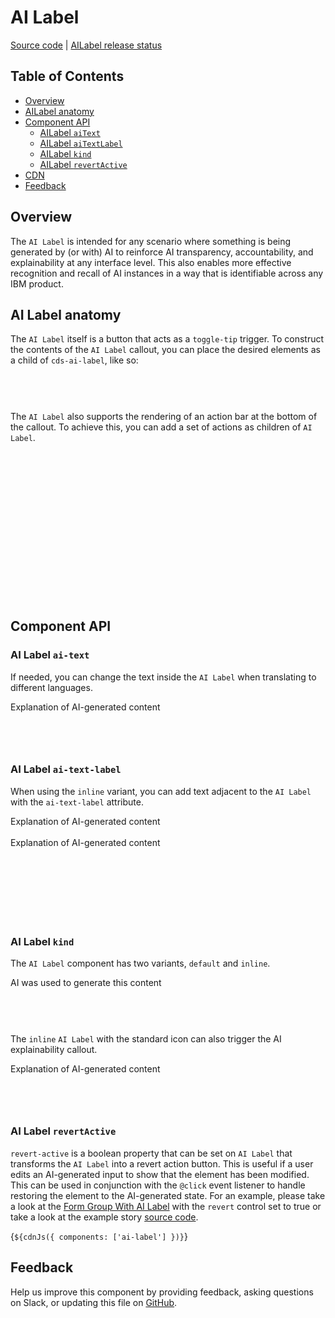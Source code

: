 
<Meta of={AILabelStories} />

# AI Label

[Source code](https://github.com/carbon-design-system/carbon/tree/main/packages/web-components/src/components/ai-label)
|
[AILabel release status](https://airtable.com/appCAqlGVN8tRUbAp/shr71ZyLlIGORz3Vh/tblHqPusgkK8hIeHo)

## Table of Contents

- [Overview](#overview)
- [AILabel anatomy](#ai-label-anatomy)
- [Component API](#component-api)
  - [AILabel `aiText`](#ai-label-ai-text)
  - [AILabel `aiTextLabel`](#ai-label-ai-text-label)
  - [AILabel `kind`](#ai-label-kind)
  - [AILabel `revertActive`](#ai-label-revertactive)
- [CDN](#cdn)
- [Feedback](#feedback)

## Overview

The `AI Label` is intended for any scenario where something is being generated
by (or with) AI to reinforce AI transparency, accountability, and explainability
at any interface level. This also enables more effective recognition and recall
of AI instances in a way that is identifiable across any IBM product.

<Canvas of={AILabelStories.Default} />

## AI Label anatomy

The `AI Label` itself is a button that acts as a `toggle-tip` trigger. To
construct the contents of the `AI Label` callout, you can place the desired
elements as a child of `cds-ai-label`, like so:

```jsx
<cds-ai-label>
  {Content Here}
</cds-ai-label>
```

The `AI Label` also supports the rendering of an action bar at the bottom of the
callout. To achieve this, you can add a set of actions as children of
`AI Label`.

```jsx
<cds-ai-label>
  {Content Here}
  <cds-icon-button kind="ghost" slot="actions" size="lg">
    ${View16({ slot: 'icon' })}
    <span slot="tooltip-content"> View </span>
  </cds-icon-button>
  <cds-icon-button kind="ghost" slot="actions" size="lg">
    ${FolderOpen16({ slot: 'icon' })}
    <span slot="tooltip-content"> Open folder</span>
  </cds-icon-button>
  <cds-icon-button kind="ghost" slot="actions" size="lg">
    ${Folders16({ slot: 'icon' })}
    <span slot="tooltip-content"> Folders </span>
  </cds-icon-button>
  <cds-ai-label-action-button>View details</cds-ai-label-action-button>
</cds-ai-label>
```

## Component API

<ArgTypes of="cds-ai-label" />

### AI Label `ai-text`

If needed, you can change the text inside the `AI Label` when translating to
different languages.

<div style={{ display: 'flex', alignItems: 'left' }}>
  <cds-ai-label ai-text="IA">
    <div slot="body-text">Explanation of AI-generated content</div>
  </cds-ai-label>
</div>

```html
<cds-ai-label ai-text="IA">
  <div slot="body-text">Explanation of AI-generated content</div>
</cds-ai-label>
```

### AI Label `ai-text-label`

When using the `inline` variant, you can add text adjacent to the `AI Label`
with the `ai-text-label` attribute.

<div style={{ display: 'flex', alignItems: 'left' }}>
  <cds-ai-label kind="inline" ai-text-label="Text goes here">
    <div slot="body-text">Explanation of AI-generated content</div>
  </cds-ai-label>
</div>
<br />
<div style={{ display: 'flex', alignItems: 'left' }}>
  <cds-ai-label kind="inline">
    <div slot="body-text">Explanation of AI-generated content</div>
  </cds-ai-label>
</div>

```html
<cds-ai-label kind="inline" ai-text-label="Text goes here">
  <div slot="body-text">Explanation of AI-generated content</div>
</cds-ai-label>

<cds-ai-label kind="inline">
  <div slot="body-text">Explanation of AI-generated content</div>
</cds-ai-label>
```

### AI Label `kind`

The `AI Label` component has two variants, `default` and `inline`.

<div style={{ display: 'flex', alignItems: 'left' }}>
  <cds-ai-label size="xs">
    <div slot="body-text">AI was used to generate this content</div>
  </cds-ai-label>
</div>

```html
<cds-ai-label size="xs">
  <div slot="body-text">AI was used to generate this content</div>
</cds-ai-label>
```

The `inline` `AI Label` with the standard icon can also trigger the AI
explainability callout.

<div style={{ display: 'flex', alignItems: 'left' }}>
  <cds-ai-label kind="inline" ai-text-label="Text goes here" size="xs">
    <div slot="body-text">Explanation of AI-generated content</div>
  </cds-ai-label>
</div>

```html
<cds-ai-label kind="inline" ai-text-label="Text goes here" size="xs">
  <div slot="body-text">Explanation of AI-generated content</div>
</cds-ai-label>
```

### AI Label `revertActive`

`revert-active` is a boolean property that can be set on `AI Label` that
transforms the `AI Label` into a revert action button. This is useful if a user
edits an AI-generated input to show that the element has been modified. This can
be used in conjunction with the `@click` event listener to handle restoring the
element to the AI-generated state. For an example, please take a look at the
[Form Group With AI Label](https://web-components.carbondesignsystem.com/?path=/story/components-form-group--with-ai-label)
with the `revert` control set to true or take a look at the example story
[source code](https://github.com/carbon-design-system/carbon/blob/main/packages/web-components/src/components/form-group/form-group.stories.ts).

<Markdown>{`${cdnJs({ components: ['ai-label'] })}`}</Markdown>

## Feedback

Help us improve this component by providing feedback, asking questions on Slack,
or updating this file on
[GitHub](https://github.com/carbon-design-system/carbon/edit/main/packages/web-components/src/components/ai-label/ai-label.mdx).
